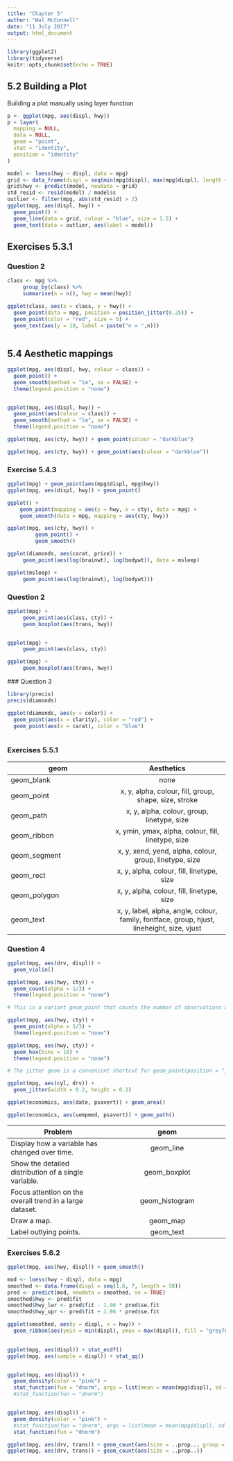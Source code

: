 ```yaml
---
title: "Chapter 5"
author: "Wal McConnell"
date: "11 July 2017"
output: html_document
---
```


```r
library(ggplot2)
library(tidyverse)
knitr::opts_chunk$set(echo = TRUE)
```


## 5.2 Building a Plot

Building a plot manually using layer function

```r
p <- ggplot(mpg, aes(displ, hwy))
p + layer(
  mapping = NULL,
  data = NULL,
  geom = "point", 
  stat = "identity", 
  position = "identity"
)
```

```r
model <- loess(hwy ~ displ, data = mpg)
grid <- data_frame(displ = seq(min(mpg$displ), max(mpg$displ), length = 50))
grid$hwy <- predict(model, newdata = grid)
std_resid <- resid(model) / model$s
outlier <- filter(mpg, abs(std_resid) > 2)
ggplot(mpg, aes(displ, hwy)) +
  geom_point() +
  geom_line(data = grid, colour = "blue", size = 1.5) +
  geom_text(data = outlier, aes(label = model))
```

## Exercises 5.3.1

### Question 2

```r
class <- mpg %>%
     group_by(class) %>%
     summarise(n = n(), hwy = mean(hwy))

ggplot(class, aes(x = class, y = hwy)) +
  geom_point(data = mpg, position = position_jitter(0.25)) +
  geom_point(color = "red", size = 5) +
  geom_text(aes(y = 10, label = paste("n = ",n)))
  
```


## 5.4 Aesthetic mappings

```r
ggplot(mpg, aes(displ, hwy, colour = class)) +
  geom_point() +
  geom_smooth(method = "lm", se = FALSE) +
  theme(legend.position = "none")


ggplot(mpg, aes(displ, hwy)) +
  geom_point(aes(colour = class)) +
  geom_smooth(method = "lm", se = FALSE) +
  theme(legend.position = "none")
```

```r
ggplot(mpg, aes(cty, hwy)) + geom_point(colour = "darkblue")

ggplot(mpg, aes(cty, hwy)) + geom_point(aes(colour = "darkblue"))
```

### Exercise 5.4.3

```r
ggplot(mpg) + geom_point(aes(mpg$displ, mpg$hwy))
ggplot(mpg, aes(displ, hwy)) + geom_point()
```
```r
ggplot() +
    geom_point(mapping = aes(y = hwy, x = cty), data = mpg) +
    geom_smooth(data = mpg, mapping = aes(cty, hwy))

ggplot(mpg, aes(cty, hwy)) + 
         geom_point() +
         geom_smooth()

```

```r
ggplot(diamonds, aes(carat, price)) +
     geom_point(aes(log(brainwt), log(bodywt)), data = msleep)

ggplot(msleep) +
     geom_point(aes(log(brainwt), log(bodywt)))

```

### Question 2

```r
ggplot(mpg) +
     geom_point(aes(class, cty)) +
     geom_boxplot(aes(trans, hwy))


ggplot(mpg) +
     geom_point(aes(class, cty))

ggplot(mpg) +
     geom_boxplot(aes(trans, hwy))

```
 ### Question 3
 
 
 
```r
library(precis)
precis(diamonds)

ggplot(diamonds, aes(y = color)) +
  geom_point(aes(x = clarity), color = "red") +
  geom_point(aes(x = carat), color = "blue")
  
```

### Exercises 5.5.1

| geom          | Aesthetics           
| ------------- |:-------------:
|geom_blank     | none
|geom_point     | x, y, alpha, colour, fill, group, shape, size, stroke
|geom_path      | x, y, alpha, colour, group, linetype, size
|geom_ribbon    | x, ymin, ymax, alpha, colour, fill, linetype, size
|geom_segment   | x, y, xend, yend, alpha, colour, group, linetype, size
|geom_rect      | x, y, alpha, colour, fill, linetype, size
|geom_polygon   | x, y, alpha, colour, fill, linetype, size
|geom_text      | x, y, label, alpha, angle, colour, family, fontface, group, hjust, lineheight, size, vjust

### Question 4

```r
ggplot(mpg, aes(drv, displ)) + 
  geom_violin()
```

```r
ggplot(mpg, aes(hwy, cty)) + 
  geom_count(alpha = 1/3) + 
  theme(legend.position = "none")

# This is a variant geom_point that counts the number of observations at each location, then maps the count to point area. It useful when you have discrete data and overplotting.

ggplot(mpg, aes(hwy, cty)) + 
  geom_point(alpha = 1/3) + 
  theme(legend.position = "none")
```



```r
ggplot(mpg, aes(hwy, cty)) + 
  geom_hex(bins = 10) + 
  theme(legend.position = "none")
```

```r

# The jitter geom is a convenient shortcut for geom_point(position = "jitter"). It adds a small amount of random variation to the location of each point, and is a useful way of handling overplotting caused by discreteness in smaller datasets.

ggplot(mpg, aes(cyl, drv)) + 
  geom_jitter(width = 0.2, height = 0.2)
```

```r
ggplot(economics, aes(date, psavert)) + geom_area()
```

```r
ggplot(economics, aes(uempmed, psavert)) + geom_path()
```


| Problem     | geom
| ------------- |:-------------:
| Display how a variable has changed over time. | geom_line
| Show the detailed distribution of a single variable. | geom_boxplot
| Focus attention on the overall trend in a large dataset. | geom_histogram
| Draw a map. | geom_map
| Label outlying points. | geom_text


### Exercises 5.6.2

```r

ggplot(mpg, aes(hwy, displ)) + geom_smooth()

mod <- loess(hwy ~ displ, data = mpg)
smoothed <- data.frame(displ = seq(1.6, 7, length = 50))
pred <- predict(mod, newdata = smoothed, se = TRUE)
smoothed$hwy <- pred$fit
smoothed$hwy_lwr <- pred$fit - 1.96 * pred$se.fit
smoothed$hwy_upr <- pred$fit + 1.96 * pred$se.fit

ggplot(smoothed, aes(y = displ, x = hwy)) +
  geom_ribbon(aes(ymin = min(displ), ymax = max(displ)), fill = "grey70")
  
```


```r
ggplot(mpg, aes(displ)) + stat_ecdf()
ggplot(mpg, aes(sample = displ)) + stat_qq()


ggplot(mpg, aes(displ)) + 
  geom_density(color = "pink") +
  stat_function(fun = "dnorm", args = list(mean = mean(mpg$displ), sd = sd(mpg$displ)))
  #stat_function(fun = "dnorm")


ggplot(mpg, aes(displ)) + 
  geom_density(color = "pink") +
  #stat_function(fun = "dnorm", args = list(mean = mean(mpg$displ), sd = sd(mpg$displ)))
  stat_function(fun = "dnorm")


```
```r
ggplot(mpg, aes(drv, trans)) + geom_count(aes(size = ..prop.., group = 1))
ggplot(mpg, aes(drv, trans)) + geom_count(aes(size = ..prop..))
```

